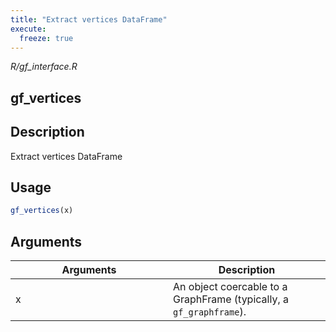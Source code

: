 ```yaml
---
title: "Extract vertices DataFrame"
execute:
  freeze: true
---
```


*R/gf_interface.R*

## gf_vertices

## Description
Extract vertices DataFrame 


## Usage
```r
gf_vertices(x) 
```

## Arguments
|Arguments|Description|
|---|---|
| x | An object coercable to a GraphFrame (typically, a `gf_graphframe`). |







